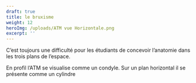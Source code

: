 ```yaml
---
draft: true
title: le bruxisme
weight: 12
heroImg: /uploads/ATM vue Horizontale.png
excerpt: ''
---
```


C’est toujours une difficulté pour les étudiants de
concevoir l’anatomie dans les trois plans de l’espace.

En profil l’ATM se visualise comme un condyle. Sur un
plan horizontal il se présente comme un cylindre 
